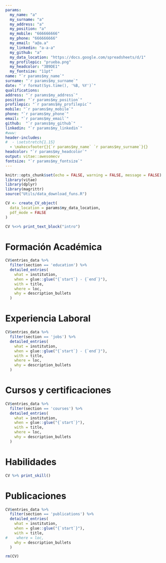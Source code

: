 ---
params:
  my_name: "a"
  my_surname: "a"
  my_address: "a"
  my_position: "a"
  my_mobile: "666666666"
  my_phone: "666666666"
  my_email: "a@a.a"
  my_linkedin: "a-a-a"
  my_github: "a"
  my_data_location: "https://docs.google.com/spreadsheets/d/1"
  my_profilepic: "prueba.png"
  my_headcolor: "3B9DE1"
  my_fontsize: "11pt"
name: "`r params$my_name`"
surname: "`r params$my_surname`"
date: "`r format(Sys.time(), '%B, %Y')`"
qualifications:
address: "`r params$my_address`"
position: "`r params$my_position`"
profilepic: "`r params$my_profilepic`"
mobile: "`r params$my_mobile`"
phone: "`r params$my_phone`"
email: "`r params$my_email`"
github:  "`r params$my_github`"
linkedin: "`r params$my_linkedin`"
#www: 
header-includes:
#  - \setstretch{1.15}
  - \makecvfooter{}{`r params$my_name` `r params$my_surname`}{}
headcolor: "`r params$my_headcolor`"
output: vitae::awesomecv
fontsize: "`r params$my_fontsize`"
---


```{r setup, include=FALSE}
knitr::opts_chunk$set(echo = FALSE, warning = FALSE, message = FALSE)
library(vitae)
library(dplyr)
library(magrittr)
source("Utils/data_download_funs.R")

CV <- create_CV_object(
  data_location = params$my_data_location,  
  pdf_mode = FALSE
)
```


```{r, results='asis'}
CV %<>% print_text_block("intro") 
```

# Formación Académica

```{r}
CV$entries_data %>% 
  filter(section == 'education') %>% 
  detailed_entries(
    what = institution,
    when = glue::glue("{`start`} - {`end`}"),
    with = title,
    where = loc,
    why = description_bullets
  )
```

# Experiencia Laboral

```{r}
CV$entries_data %>% 
  filter(section == 'jobs') %>% 
  detailed_entries(
    what = institution,
    when = glue::glue("{`start`} - {`end`}"),
    with = title,
    where = loc,
    why = description_bullets
  )
```

# Cursos y certificaciones

```{r}
CV$entries_data %>% 
  filter(section == 'courses') %>% 
  detailed_entries(
    what = institution,
    when = glue::glue("{`start`}"),
    with = title,
    where = loc,
    why = description_bullets
  )
```

# Habilidades

```{r, results='asis'}
CV %>% print_skill()
```

# Publicaciones
```{r}
CV$entries_data %>% 
  filter(section == 'publications') %>% 
  detailed_entries(
    what = institution,
    when = glue::glue("{`start`}"),
    with = title,
#    where = loc,
    why = description_bullets
  )
```


```{r}
rm(CV)
```